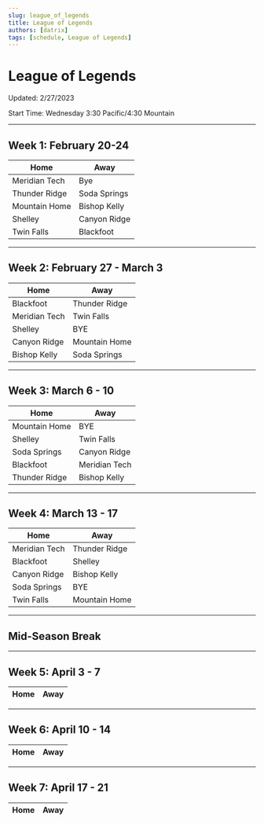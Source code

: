 ```yaml
---
slug: league_of_legends
title: League of Legends
authors: [datrix]
tags: [schedule, League of Legends]
---
```


# League of Legends
Updated: 2/27/2023

Start Time: Wednesday 3:30 Pacific/4:30 Mountain

---
## Week 1: February 20-24

| Home | Away |
|---|---|
|Meridian Tech | Bye |
|Thunder Ridge	|	Soda Springs|
|Mountain Home	|	Bishop Kelly|
|Shelley	|	Canyon Ridge |
|Twin Falls	|	Blackfoot|

---
## Week 2: February 27 - March 3

| Home | Away |
|---|---|
|Blackfoot	|	Thunder Ridge|
|Meridian Tech	|	Twin Falls|
|Shelley 	|	BYE|
|Canyon Ridge	|	Mountain Home|
|Bishop Kelly	|	Soda Springs|

---
## Week 3: March 6 - 10

| Home | Away |
|---|---|
|Mountain Home	|	BYE|
|Shelley	|	Twin Falls|
|Soda Springs	|	Canyon Ridge |
|Blackfoot	|	Meridian Tech|
|Thunder Ridge	|	Bishop Kelly|

---
## Week 4: March 13 - 17

| Home | Away |
|---|---|
|Meridian Tech	|	Thunder Ridge|
|Blackfoot	|	Shelley|
|Canyon Ridge	|	Bishop Kelly|
|Soda Springs	|	BYE|
|Twin Falls 	|	Mountain Home|

---
## Mid-Season Break
---
## Week 5: April 3 - 7

| Home | Away |
|---|---|
---
## Week 6: April 10 - 14

| Home | Away |
|---|---|
---
## Week 7: April 17 - 21

| Home | Away |
|---|---|

